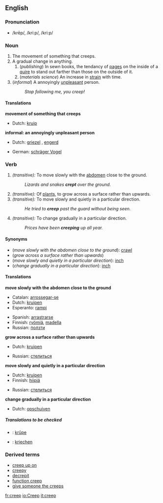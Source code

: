 ==English==

===Pronunciation===
*/krēp/, /kriːp/, /kri:p/

===Noun===
{{en-noun|creep|creeps}}
# The movement of something that creeps.
# A gradual change in anything.
## (''publishing'') In sewn books, the tendancy of [[page]]s on the inside of a [[quire]] to stand out farther than those on the outside of it.
## (''materials science'') An increase in [[strain]] with time.
# (''informal'') A annoyingly [[unpleasant]] person.
#: ''Stop following me, you creep!''

====Translations====
'''movement of something that creeps'''
{{top}}
*Dutch: [[kruip]] {{m}}
{{mid}}
{{bottom}}

<!--'''gradual change in anything'''
{{top}}
{{mid}}
{{bottom}}
-->
'''informal: an annoyingly unpleasant person'''
{{top}}
*Dutch: [[griezel]] {{m}}, [[engerd]] {{m}}
{{mid}}
*German: [[schräger Vogel]] {{m}}
{{bottom}}

===Verb===
{{irregverb|'''to creep'''|'''[[creeps]]'''|'''[[crept]]'''|'''[[crept]]'''|'''[[creeping]]'''}}
# ''(transitive):'' To move slowly with the [[abdomen]] close to the ground.
#: ''Lizards and snakes '''crept''' over the ground.''
# ''(transitive):'' Of [[plant]]s, to grow across a surface rather than upwards.
# ''(transitive):'' To move slowly and quietly in a particular direction.
#: ''He tried to '''creep''' past the guard without being seen.''
# ''(transitive):'' To change gradually in a particular direction.
#: ''Prices have been '''creeping''' up all year.''

====Synonyms====
*(''move slowly with the abdomen close to the ground''): [[crawl]]
*(''grow across a surface rather than upwards'')
*(''move slowly and quietly in a particular direction''): [[inch]]
*(''change gradually in a particular direction''): [[inch]]

====Translations====
'''move slowly with the abdomen close to the ground'''
{{top}}
*Catalan: [[arrossegar-se]]
*Dutch: [[kruipen]]
*Esperanto: [[rampi]]
{{mid}}
*Spanish: [[arrastrarse]]
*Finnish: [[ryömiä]], [[madella]]
*Russian: [[ползти]]
{{bottom}}


'''grow across a surface rather than upwards'''
{{top}}
*Dutch: [[kruipen]]
{{mid}}
*Russian: [[стелиться]]
{{bottom}}

'''move slowly and quietly in a particular direction'''
{{top}}
*Dutch: [[kruipen]]
*Finnish: [[hiipiä]]
{{mid}}
*Russian: [[стелиться]]
{{bottom}}

'''change gradually in a particular direction'''
{{top}}
*Dutch: [[opschuiven]]
{{mid}}
{{bottom}}

=====Translations to be checked=====
<!--Remove this section once all of the translations below have been moved into the tables above.-->
{{checktrans}}

*{{ttbc|Frisian}}: [[krûpe]]
*{{ttbc|German}}: [[kriechen]]

===Derived terms===
*[[creep up on]]
*[[creepy]]
*[[decrepit]]
*[[function creep]]
*[[give someone the creeps]]

[[fr:creep]]
[[io:Creep]]
[[it:creep]]